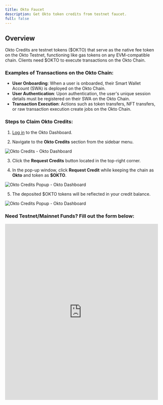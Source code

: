 ```yaml
---
title: Okto Faucet
description: Get Okto token credits from testnet faucet.
full: false
---
```


## **Overview**

Okto Credits are testnet tokens ($OKTO) that serve as the native fee token on the Okto Testnet, functioning like gas tokens on any EVM-compatible chain. Clients need $OKTO to execute transactions on the Okto Chain.

### Examples of Transactions on the Okto Chain:
- **User Onboarding**: When a user is onboarded, their Smart Wallet Account (SWA) is deployed on the Okto Chain.
- **User Authentication**: Upon authentication, the user's unique session details must be registered on their SWA on the Okto Chain.
- **Transaction Execution**: Actions such as token transfers, NFT transfers, or raw transaction execution create jobs on the Okto Chain.

### Steps to Claim Okto Credits:

1. [Log in](https://dashboard.okto.tech/login) to the Okto Dashboard.

2. Navigate to the **Okto Credits** section from the sidebar menu.

![Okto Credits - Okto Dashboard](/images/dashboard-img-v2/dashboard-okto-credits-v2.png)

3. Click the **Request Credits** button located in the top-right corner.  

4. In the pop-up window, click **Request Credit** while keeping the chain as **Okto** and token as **$OKTO**.

![Okto Credits Popup - Okto Dashboard](/images/dashboard-img-v2/dashboard-okto-credits-popup-v2.png)

5. The deposited $OKTO tokens will be reflected in your credit balance.

![Okto Credits Popup - Okto Dashboard](/images/dashboard-img-v2/dashboard-okto-credits-success-v2.png)

### **Need Testnet/Mainnet Funds? Fill out the form below:**

<div style={{ width: '80%', maxWidth: '600px', margin: '0 auto' }}>
  <iframe
    id="typeform-widget"
    title="Troubleshooting Form"
    src="https://coindcx.typeform.com/to/oXtDR5xw"
    width="100%"
    height="580px"
    frameBorder="0"
    allowFullScreen
    style={{ 
      border: 'none', 
      borderRadius: '5px',
      boxShadow: '0 2px 8px rgba(0,0,0,0.05)'
    }}
  ></iframe>
</div>